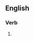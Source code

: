 ==English==

===Verb===
{{head|en|present participle}}

# {{present participle of|repulse|lang=en|nocat=1}}